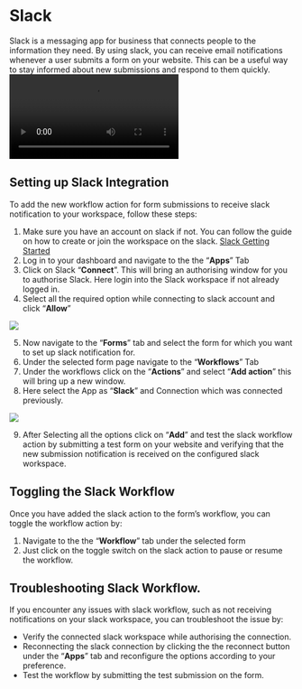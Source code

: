 # Slack

Slack is a messaging app for business that connects people to the information they need. By using slack, you can receive email notifications whenever a user submits a form on your website. This can be a useful way to stay informed about new submissions and respond to them quickly.
<br />
<video controls>
  <source src="/integrations/slack/slack.webm" type="video/webm" />
</video>

## Setting up Slack Integration

To add the new workflow action for form submissions to receive slack notification to your workspace, follow these steps:

1.  Make sure you have an account on slack if not. You can follow the guide on how to create or join the workspace on the slack. [Slack Getting Started](https://slack.com/intl/en-in/help/articles/212681477-Sign-in-to-Slack)
2.  Log in to your dashboard and navigate to the the “**Apps**” Tab
3.  Click on Slack “**Connect**”. This will bring an authorising window for you to authorise Slack. Here login into the Slack workspace if not already logged in.
4.  Select all the required option while connecting to slack account and click “**Allow**”

![](/integrations/slack/auth.png)

5.  Now navigate to the “**Forms**” tab and select the form for which you want to set up slack notification for.
6.  Under the selected form page navigate to the “**Workflows**” Tab
7.  Under the workflows click on the “**Actions**” and select “**Add action**” this will bring up a new window.
8.  Here select the App as “**Slack**” and Connection which was connected previously.

![](/integrations/slack/task.png)

9.  After Selecting all the options click on “**Add**” and test the slack workflow action by submitting a test form on your website and verifying that the new submission notification is received on the configured slack workspace.

## Toggling the Slack Workflow

Once you have added the slack action to the form’s workflow, you can toggle the workflow action by:

1.  Navigate to the the “**Workflow**” tab under the selected form
2.  Just click on the toggle switch on the slack action to pause or resume the workflow.

## Troubleshooting Slack Workflow.

If you encounter any issues with slack workflow, such as not receiving notifications on your slack workspace, you can troubleshoot the issue by:

- Verify the connected slack workspace while authorising the connection.
- Reconnecting the slack connection by clicking the the reconnect button under the “**Apps**” tab and reconfigure the options according to your preference.
- Test the workflow by submitting the test submission on the form.
